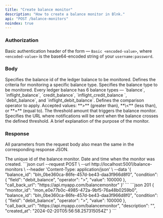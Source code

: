 ```yaml
---
title: "Create balance monitor"
description: "How to create a balance monitor in Blnk."
api: "POST /balance-monitors"
noindex: true
---
```



### Authorization
Basic authentication header of the form — `Basic <encoded-value>`, where `<encoded-value>` is the base64-encoded string of your `username:password`.

### Body

<ParamField body="balance_id" type="string" required>
  Specifies the balance id of the ledger balance to be monitored.
</ParamField>
<ParamField body="conditions" type="object" required>
  Defines the criteria for monitoring a specific balance type. 
  <Expandable>
    <ParamField body="field" type="string" required>
      Specifies the balance type to be monitored. Every ledger balance has 6 balance types — `balance`, `inflight_balance`, `credit_balance`, `inflight_credit_balance `, `debit_balance`, and `inflight_debit_balance`.
    </ParamField>
    <ParamField body="operator" type="string" required>
      Defines the comparison operator to apply. Accepted values: **>** (greater than), **\<** (less than), or **=** (equal to).
    </ParamField>
    <ParamField body="value" type="integer" required>
      The threshold amount that triggers the balance monitor.
    </ParamField>
  </Expandable>
</ParamField>
<ParamField body="call_back_url" type="string" required>
  Specifies the URL where notifications will be sent when the balance crosses the defined threshold.
</ParamField>
<ParamField body="description" type="string">
  A brief explanation of the purpose of the monitor.
</ParamField>

### Response
<Info>All parameters from the request body also mean the same in the corresponding response JSON.</Info>

<ResponseField name="monitor_id" type="string">
  The unique id of the balance monitor.
</ResponseField>
<ResponseField name="created_at" type="string">
  Date and time when the monitor was created.
</ResponseField>

<RequestExample>
```json
curl --request POST \
  --url http://localhost:5001/balance-monitors \
  --header 'Content-Type: application/json' \
  --data '{
    "balance_id": "bln_0be360ca-86fe-457d-be43-daa3f966d8f0",
    "condition": {
      "field": "debit_balance",
      "operator": ">",
      "value": 100000
    },
    "call_back_url": "https://api.myapp.com/balancemonitor"
  }'
```
</RequestExample>

<ResponseExample>
```json 201
{
  "monitor_id": "mon_e0e77b0c-4985-472a-9bf5-76a48b0259b0",
  "balance_id": "bln_0be360ca-86fe-457d-be43-daa3f966d8f0",
  "condition": {
    "field": "debit_balance",
    "operator": ">",
    "value": 100000
  },
  "call_back_url": "https://api.myapp.com/balancemonitor",
  "description": "",
  "created_at": "2024-02-20T05:56:58.257315054Z"
}
```
</ResponseExample>

<NeedHelp />